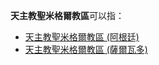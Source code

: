 '''天主教聖米格爾教區'''可以指：

*[[天主教聖米格爾教區_(阿根廷)|天主教聖米格爾教區 (阿根廷)]]
*[[天主教聖米格爾教區_(薩爾瓦多)|天主教聖米格爾教區 (薩爾瓦多)]]
{{disambig|Cat=八字以上組織機構消歧義}}